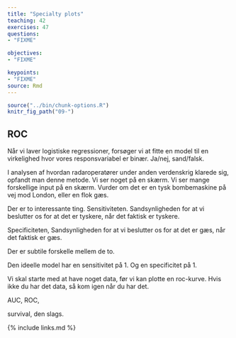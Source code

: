 ```yaml
---
title: "Specialty plots"
teaching: 42
exercises: 47
questions: 
- "FIXME"

objectives:
- "FIXME"

keypoints:
- "FIXME"
source: Rmd
---
```


```r
source("../bin/chunk-options.R")
knitr_fig_path("09-")
```


## ROC

Når vi laver logistiske regressioner, forsøger vi at fitte en model til 
en virkelighed hvor vores responsvariabel er binær. Ja/nej, sand/falsk.

I analysen af hvordan radaroperatører under anden verdenskrig klarede sig, opfandt 
man denne metode. Vi ser noget på en skærm. Vi ser mange forskellige input på 
en skærm. Vurder om det er en tysk bombemaskine på vej mod London, eller en
flok gæs.

Der er to interessante ting. Sensitiviteten. Sandsynligheden for at vi beslutter
os for at det er tyskere, når det faktisk er tyskere.

Specificiteten, Sandsynligheden for at vi beslutter os for at det er gæs, når det 
faktisk er gæs.

Der er subtile forskelle mellem de to.

Den ideelle model har en sensitivitet på 1. Og en specificitet på 1.

Vi skal starte med at have noget data, før vi kan plotte en roc-kurve. Hvis ikke
du har det data, så kom igen når du har det.

AUC, ROC, 


survival, den slags.



{% include links.md %}